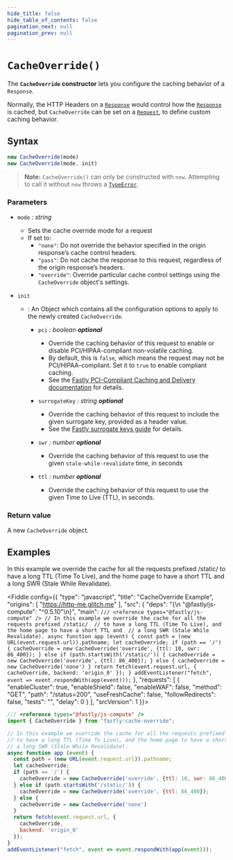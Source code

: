 ```yaml
---
hide_title: false
hide_table_of_contents: false
pagination_next: null
pagination_prev: null
---
```


# `CacheOverride()`

The **`CacheOverride` constructor** lets you configure the caching behavior of a `Response`.

Normally, the HTTP Headers on a [`Response`](../../globals/Response/Response.mdx) would control how the [`Response`](../../globals/Response/Response.mdx) is cached,
but `CacheOverride` can be set on a [`Request`](../../globals/Request/Request.mdx), to define custom caching behavior.

## Syntax

```js
new CacheOverride(mode)
new CacheOverride(mode, init)
```

> **Note:** `CacheOverride()` can only be constructed with `new`. Attempting to call it without `new` throws a [`TypeError`](../../globals/TypeError/TypeError.mdx).

### Parameters

- `mode` _: string_
  - Sets the cache override mode for a request
  - If set to:
    - `"none"`: Do not override the behavior specified in the origin response’s cache control headers.
    - `"pass"`: Do not cache the response to this request, regardless of the origin response’s headers.
    - `"override"`: Override particular cache control settings using the `CacheOverride` object's settings.

- `init`

  - : An Object which contains all the configuration options to apply to the newly created `CacheOverride`.

    - `pci` _: boolean_ _**optional**_
      - Override the caching behavior of this request to enable or disable PCI/HIPAA-compliant non-volatile caching.
      - By default, this is `false`, which means the request may not be PCI/HIPAA-compliant. Set it to `true` to enable compliant caching.
      - See the [Fastly PCI-Compliant Caching and Delivery documentation](https://docs.fastly.com/products/pci-compliant-caching-and-delivery) for details.

    - `surrogateKey` _: string_ _**optional**_
      - Override the caching behavior of this request to include the given surrogate key, provided as a header value.
      - See the [Fastly surrogate keys guide](https://docs.fastly.com/en/guides/purging-api-cache-with-surrogate-keys) for details.
    - `swr` _: number_ _**optional**_
      - Override the caching behavior of this request to use the given `stale-while-revalidate` time, in seconds

    - `ttl` _: number_ _**optional**_
      - Override the caching behavior of this request to use the given Time to Live (TTL), in seconds.

### Return value

A new `CacheOverride` object.

## Examples

In this example we override the cache for all the requests prefixed /static/ to have a long TTL (Time To Live),  and the home page to have a short TTL and a long SWR (Stale While Revalidate).

<Fiddle config={{
  "type": "javascript",
  "title": "CacheOverride Example",
  "origins": [
    "https://http-me.glitch.me"
  ],
  "src": {
    "deps": "{\n  \"@fastly/js-compute\": \"^0.5.10\"\n}",
    "main": `
/// <reference types="@fastly/js-compute" />
// In this example we override the cache for all the requests prefixed /static/ 
// to have a long TTL (Time To Live), and the home page to have a short TTL and 
// a long SWR (Stale While Revalidate).
async function app (event) {
  const path = (new URL(event.request.url)).pathname;
  let cacheOverride;
  if (path == '/') {
    cacheOverride = new CacheOverride('override', {ttl: 10, swr: 86_400});
  } else if (path.startsWith('/static/')) {
    cacheOverride = new CacheOverride('override', {ttl: 86_400});
  } else {
    cacheOverride = new CacheOverride('none')
  }
  return fetch(event.request.url, {
    cacheOverride,
    backend: 'origin_0'
  });
}
addEventListener("fetch", event => event.respondWith(app(event)));
`
  },
  "requests": [
    {
      "enableCluster": true,
      "enableShield": false,
      "enableWAF": false,
      "method": "GET",
      "path": "/status=200",
      "useFreshCache": false,
      "followRedirects": false,
      "tests": "",
      "delay": 0
    }
  ],
  "srcVersion": 1
}}>

```js
/// <reference types="@fastly/js-compute" />
import { CacheOverride } from "fastly:cache-override";

// In this example we override the cache for all the requests prefixed /static/ 
// to have a long TTL (Time To Live), and the home page to have a short TTL and 
// a long SWR (Stale While Revalidate).
async function app (event) {
  const path = (new URL(event.request.url)).pathname;
  let cacheOverride;
  if (path == '/') {
    cacheOverride = new CacheOverride('override', {ttl: 10, swr: 86_400});
  } else if (path.startsWith('/static/')) {
    cacheOverride = new CacheOverride('override', {ttl: 86_400});
  } else {
    cacheOverride = new CacheOverride('none')
  }
  return fetch(event.request.url, {
    cacheOverride,
    backend: 'origin_0'
  });
}
addEventListener("fetch", event => event.respondWith(app(event)));
```
</Fiddle>